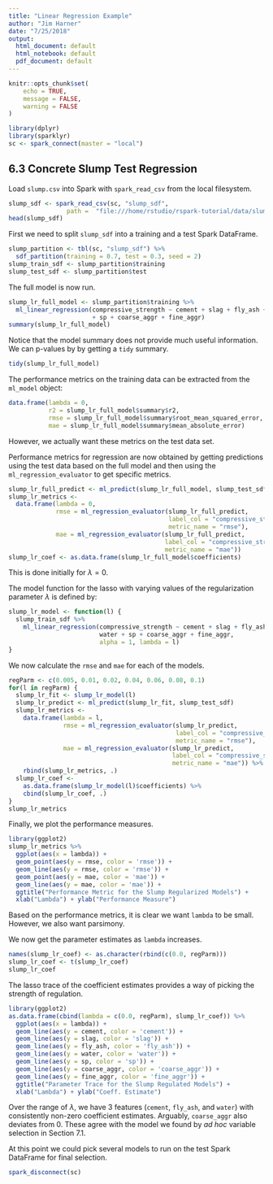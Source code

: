 ```yaml
---
title: "Linear Regression Example"
author: "Jim Harner"
date: "7/25/2018"
output:
  html_document: default
  html_notebook: default
  pdf_document: default
---
```


```r
knitr::opts_chunk$set(
	echo = TRUE,
	message = FALSE,
	warning = FALSE
)

library(dplyr)
library(sparklyr)
sc <- spark_connect(master = "local")
```

## 6.3 Concrete Slump Test Regression

Load `slump.csv` into Spark with `spark_read_csv` from the local filesystem.
```r
slump_sdf <- spark_read_csv(sc, "slump_sdf",
                path =  "file:///home/rstudio/rspark-tutorial/data/slump.csv")
head(slump_sdf)
```

First we need to split `slump_sdf` into a training and a test Spark DataFrame.
```r
slump_partition <- tbl(sc, "slump_sdf") %>%
  sdf_partition(training = 0.7, test = 0.3, seed = 2)
slump_train_sdf <- slump_partition$training
slump_test_sdf <- slump_partition$test
```

The full model is now run.
```r
slump_lr_full_model <- slump_partition$training %>%
  ml_linear_regression(compressive_strength ~ cement + slag + fly_ash + water
                       + sp + coarse_aggr + fine_aggr)
summary(slump_lr_full_model)
```
Notice that the model summary does not provide much useful information. We can p-values by by getting a `tidy` summary.
```r
tidy(slump_lr_full_model)
```

The performance metrics on the training data can be extracted from the `ml_model` object:
```r
data.frame(lambda = 0, 
           r2 = slump_lr_full_model$summary$r2,
           rmse = slump_lr_full_model$summary$root_mean_squared_error,
           mae = slump_lr_full_model$summary$mean_absolute_error)
```
However, we actually want these metrics on the test data set.

Performance metrics for regression are now obtained by getting predictions using the test data based on the full model and then using the `ml_regression_evaluator` to get specific metrics.
```r
slump_lr_full_predict <- ml_predict(slump_lr_full_model, slump_test_sdf)
slump_lr_metrics <-
  data.frame(lambda = 0,
             rmse = ml_regression_evaluator(slump_lr_full_predict,
                                            label_col = "compressive_strength",
                                            metric_name = "rmse"),
             mae = ml_regression_evaluator(slump_lr_full_predict,
                                           label_col = "compressive_strength",
                                           metric_name = "mae"))
slump_lr_coef <- as.data.frame(slump_lr_full_model$coefficients)
```
This is done initially for $\lambda = 0$.

The model function for the lasso with varying values of the regularization parameter $\lambda$ is defined by:
```r
slump_lr_model <- function(l) {
  slump_train_sdf %>%
    ml_linear_regression(compressive_strength ~ cement + slag + fly_ash +
                         water + sp + coarse_aggr + fine_aggr,
                         alpha = 1, lambda = l)
}
```

We now calculate the `rmse` and `mae` for each of the models.
```r
regParm <- c(0.005, 0.01, 0.02, 0.04, 0.06, 0.08, 0.1)
for(l in regParm) {
  slump_lr_fit <- slump_lr_model(l) 
  slump_lr_predict <- ml_predict(slump_lr_fit, slump_test_sdf)
  slump_lr_metrics <- 
    data.frame(lambda = l,
               rmse = ml_regression_evaluator(slump_lr_predict,
                                              label_col = "compressive_strength",
                                              metric_name = "rmse"),
               mae = ml_regression_evaluator(slump_lr_predict,
                                             label_col = "compressive_strength",
                                             metric_name = "mae")) %>%
    rbind(slump_lr_metrics, .)
  slump_lr_coef <- 
    as.data.frame(slump_lr_model(l)$coefficients) %>%
    cbind(slump_lr_coef, .)
}
slump_lr_metrics
```

Finally, we plot the performance measures.
```r
library(ggplot2)
slump_lr_metrics %>%
  ggplot(aes(x = lambda)) +
  geom_point(aes(y = rmse, color = 'rmse')) +
  geom_line(aes(y = rmse, color = 'rmse')) +
  geom_point(aes(y = mae, color = 'mae')) +
  geom_line(aes(y = mae, color = 'mae')) + 
  ggtitle("Performance Metric for the Slump Regularized Models") +
  xlab("Lambda") + ylab("Performance Measure")
```

Based on the performance metrics, it is clear we want `lambda` to be small. However, we also want parsimony.

We now get the parameter estimates as `lambda` increases.
```r
names(slump_lr_coef) <- as.character(rbind(c(0.0, regParm)))
slump_lr_coef <- t(slump_lr_coef)
slump_lr_coef
```

The lasso trace of the coefficient estimates provides a way of picking the strength of regulation.
```r
library(ggplot2)
as.data.frame(cbind(lambda = c(0.0, regParm), slump_lr_coef)) %>%
  ggplot(aes(x = lambda)) +
  geom_line(aes(y = cement, color = 'cement')) +
  geom_line(aes(y = slag, color = 'slag')) + 
  geom_line(aes(y = fly_ash, color = 'fly_ash')) + 
  geom_line(aes(y = water, color = 'water')) + 
  geom_line(aes(y = sp, color = 'sp')) + 
  geom_line(aes(y = coarse_aggr, color = 'coarse_aggr')) + 
  geom_line(aes(y = fine_aggr, color = 'fine_aggr')) +
  ggtitle("Parameter Trace for the Slump Regulated Models") +
  xlab("Lambda") + ylab("Coeff. Estimate")
```
Over the range of  $\lambda$, we have 3 features (`cement`, `fly_ash`, and `water`) with consistently non-zero coefficient estimates. Arguably, `coarse_aggr` also deviates from 0. These agree with the model we found by *ad hoc* variable selection in Section 7.1.

At this point we could pick several models to run on the test Spark DataFrame for final selection.

```r
spark_disconnect(sc)
```
